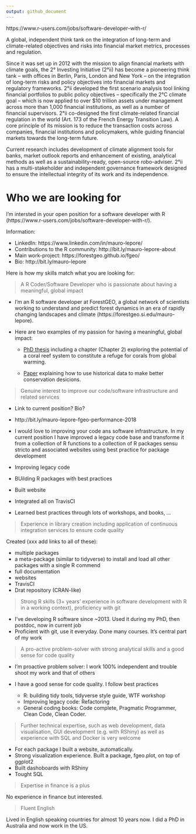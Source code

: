 ```yaml
---
output: github_document
---
```


https://www.r-users.com/jobs/software-developer-with-r/

A global, independent think tank on the integration of long-term and climate-related objectives and risks into financial market metrics, processes and regulation.

Since it was set up in 2012 with the mission to align financial markets with climate goals, the 2° Investing Initiative (2°ii) has become a pioneering think tank – with offices in Berlin, Paris, London and New York – on the integration of long-term risks and policy objectives into financial markets and regulatory frameworks. 2°ii developed the first scenario analysis tool linking financial portfolios to public policy objectives – specifically the 2°C climate goal – which is now applied to over $10 trillion assets under management across more than 1,000 financial institutions, as well as a number of financial supervisors. 2°ii co-designed the first climate-related financial regulation in the world (Art. 173 of the French Energy Transition Law). A core principle of its mission is to reduce the transaction costs across companies, financial institutions and policymakers, while guiding financial markets towards the long-term future.

Current research includes development of climate alignment tools for banks, market outlook reports and enhancement of existing, analytical methods as well as a sustainability-ready, open-source robo-adviser. 2°ii has a multi-stakeholder and independent governance framework designed to ensure the intellectual integrity of its work and its independence.





# Who we are looking for

I'm intersted in your open position for a software developer with R (https://www.r-users.com/jobs/software-developer-with-r/).

Information:

* LinkedIn: https://www.linkedin.com/in/mauro-lepore/
* Contributions to the R community: http://bit.ly/mauro-lepore-about
* Main work-project: https://forestgeo.github.io/fgeo/
* Bio: http://bit.ly/mauro-lepore

Here is how my skills match what you are looking for:

> A R Coder/Software Developer who is passionate about having a meaningful, global impact

* I'm an R software developer at ForestGEO, a global network of scientists working to understand and predict forest dynamics in an era of rapidly changing landscapes and climate (https://forestgeo.si.edu/mauro-lepore).

* Here are two examples of my passion for having a meaningful, global impact:

    * [PhD thesis](http://bit.ly/mauro-lepore-phd-thesis) including a chapter (Chapter 2) exploring the potential of a coral reef system to constitute a refuge for corals from global warming.
    
    * [Paper](https://onlinelibrary.wiley.com/doi/full/10.1111/cobi.12997) explaining how to use historical data to make better conservation desicions.

> Genuine interest to improve our code/software infrastructure and related services

* Link to current position? Bio?
* http://bit.ly/mauro-lepore-fgeo-performance-2018

* I would love to improving your code ans software infrastructure. In my current position I have improved a legacy code base and transforme it from a collection of R functions to a collection of R packages sensu stricto  and associated websites using best practice for package development

* Improving legacy code
* BUilding R packages with best practices
* Built website
* Integrated all on TravisCI
* Learned best practices through lots of workshops, and books, ...

> Experience in library creation including application of continuous integration services to ensure code quality




Created (xxx add links to all of these):

* multiple packages
* a meta-package (similar to tidyverse) to install and load all other packages with a single R commend
* full documentation
* websites
* TravisCI 
* Drat repository (CRAN-like)

> Strong R skills (3+ years’ experience in software development with R in a working context), proficiency with git

* I've developing R software since ~2013. Used it during my PhD, then postdoc, now in current job
* Proficient with git, use it everyday. Done many courses. It's central part of my work

> A pro-active problem-solver with strong analytical skills and a good sense for code quality

* I'm proactive problem solver: I work 100% independent and trouble shoot my work and that of others
* I have a good sense for code quality. I follow best practices

    * R: building tidy tools, tidyverse style guide, WTF workshop
    * Improving legacy code: Refactoring
    * General coding books: Code complete, Pragmatic Programmer, Clean Code, Clean Coder.
    
> Further technical expertise, such as web development, data visualisation, GUI development (e.g. with RShiny) as well as experience with SQL and Docker is very welcome

* For each package I built a website, automatically.
* Strong visualization experience. Built a package, fgeo.plot, on top of ggplot2
* Built dashoboards with RShiny
* Tought SQL

> Expertise in finance is a plus

No experience in finance but interested.

> Fluent English

Lived in English speaking countries for almost 10 years now. I did a PhD in Australia and now work in the US.
